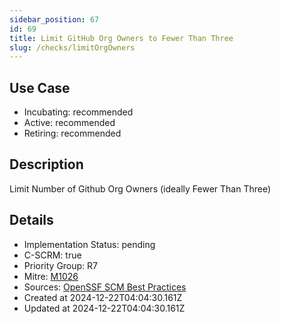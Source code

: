 ```yaml
---
sidebar_position: 67
id: 69
title: Limit GitHub Org Owners to Fewer Than Three
slug: /checks/limitOrgOwners
---
```


## Use Case
<!-- LEVELS:START -->
- Incubating: recommended
- Active: recommended
- Retiring: recommended
<!-- LEVELS:END -->

<!-- DESCRIPTION:START -->
## Description
Limit Number of Github Org Owners (ideally Fewer Than Three)
<!-- DESCRIPTION:END -->

<!-- DETAILS:START -->
## Details
- Implementation Status: pending
- C-SCRM: true
- Priority Group: R7
- Mitre: [M1026](https://attack.mitre.org/mitigations/M1026/)
- Sources: [OpenSSF SCM Best Practices](https://best.openssf.org/SCM-BestPractices/github/member/organization_has_too_many_admins.html)
- Created at 2024-12-22T04:04:30.161Z
- Updated at 2024-12-22T04:04:30.161Z
<!-- DETAILS:END -->
